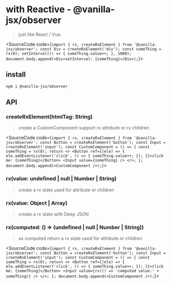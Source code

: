 
# with Reactive - @vanilla-jsx/observer

> just like React / Vue.

<SourceCode code={`import { rx, createRxElement } from '@vanilla-jsx/observer';
const Div = createRxElement('div');
const someThing = rx(0);
setInterval(() => {
    someThing.value++;
}, 1000);
document.body.append(<Div>setInterval: {someThing}</Div>);`}></SourceCode>

## install

```bash
npm i @vanilla-jsx/observer
```

## API

### createRxElement(htmlTag: String)

> create a CustomComponent support rx attribute or rx children

<SourceCode code={`import { rx, createRxElement } from '@vanilla-jsx/observer';
const Button = createRxElement('button');
const Input = createRxElement('input');
const CustomComponent = () => {
    const someThing = rx(0);
    return <>
        <Button ref={(ele) => {
            ele.addEventListener('click', () => {
                someThing.value++;
            });
        }}>click me: {someThing}</Button>
        <Input value={someThing} />
    </>;
};
document.body.append(<CustomComponent />);`}></SourceCode>

### rx(value: undefined | null | Number | String)

> create a rx state used for attribute or children

### rx(value: Object | Array)

> create a rx state with Deep JSON

### rx(computed: () => (undefined | null | Number | String))

> as computed return a rx state used for attribute or children

<SourceCode code={`import { rx, createRxElement } from '@vanilla-jsx/observer';
const Button = createRxElement('button');
const Input = createRxElement('input');
const CustomComponent = () => {
    const someThing = rx(0);
    return <>
        <Button ref={(ele) => {
            ele.addEventListener('click', () => {
                someThing.value++;
            });
        }}>click me: {someThing}</Button>
        <Input value={rx(() => 'computed value:' + someThing)} />
    </>;
};
document.body.append(<CustomComponent />);`}></SourceCode>
